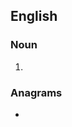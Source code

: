 ==English==

===Noun===
{{head|en|noun form}}

# {{plural of|abrader|lang=en}}

===Anagrams===
* {{anagrams|en|a=aabderrs|Barredas}}